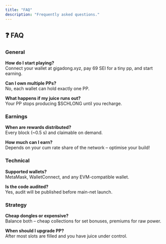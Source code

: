 ```yaml
---
title: "FAQ"
description: "Frequently asked questions."
---
```


## ❓ FAQ

### General

**How do I start playing?**  
Connect your wallet at gigadong.xyz, pay 69 SEI for a tiny pp, and start earning.

**Can I own multiple PPs?**  
No, each wallet can hold exactly one PP.

**What happens if my juice runs out?**  
Your PP stops producing $SCHLONG until you recharge.

### Earnings

**When are rewards distributed?**  
Every block (~0.5 s) and claimable on demand.

**How much can I earn?**  
Depends on your cum rate share of the network – optimise your build!

### Technical

**Supported wallets?**  
MetaMask, WalletConnect, and any EVM-compatible wallet.

**Is the code audited?**  
Yes, audit will be published before main-net launch.

### Strategy

**Cheap dongles or expensive?**  
Balance both – cheap collections for set bonuses, premiums for raw power.

**When should I upgrade PP?**  
After most slots are filled and you have juice under control. 